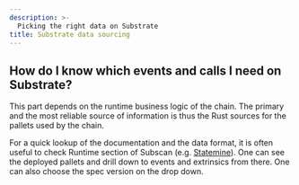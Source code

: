 ```yaml
---
description: >-
  Picking the right data on Substrate
title: Substrate data sourcing
---
```


## How do I know which events and calls I need on Substrate?

This part depends on the runtime business logic of the chain. The primary and the most reliable source of information is thus the Rust sources for the pallets used by the chain.

For a quick lookup of the documentation and the data format, it is often useful to check Runtime section of Subscan (e.g. [Statemine](https://assethub-kusama.subscan.io/runtime)). One can see the deployed pallets and drill down to events and extrinsics from there. One can also choose the spec version on the drop down.
